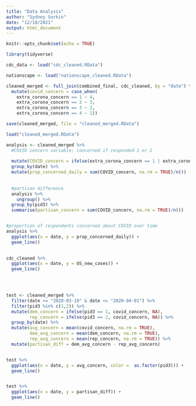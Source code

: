 ```yaml
---
title: "Data Analysis"
author: "Sydney Sorkin"
date: "12/10/2021"
output: html_document
---
```


```r
knitr::opts_chunk$set(echo = TRUE)

library(tidyverse)

cdc_data <- load("cdc_cleaned.RData")

nationscape <- load("nationscape_cleaned.RData")
```

```r

cleaned_merged <- full_join(combined_final, cdc_cleaned, by = "date") %>% 
  mutate(covid_concern = case_when(
    extra_corona_concern == 1 ~ 4,
    extra_corona_concern == 2 ~ 3,
    extra_corona_concern == 3 ~ 2,
    extra_corona_concern == 4 ~ 1))

save(cleaned_merged, file = "cleaned_merged.RData")
```

```r


load("cleaned_merged.RData")

```



```r

analysis <- cleaned_merged %>%
  #COVID concern variable; concerned if responded 1 or 2
  
  mutate(COVID_concern = ifelse(extra_corona_concern == 1 | extra_corona_concern == 2, 1, 0)) %>% 
  group_by(date) %>% 
  mutate(prop_concerned_daily = sum(COVID_concern, na.rm = TRUE)/n())
  
  
  #partisan difference
  analysis %>% 
    ungroup() %>% 
  group_by(pid3) %>% 
  summarise(partisan_concern = sum(COVID_concern, na.rm = TRUE)/n())


#proportion of respondents concerned about COVID over time
analysis %>% 
  ggplot(aes(x = date, y = prop_concerned_daily)) +
  geom_line()
  

cdc_cleaned %>% 
  ggplot(aes(x = date, y = US_new_cases)) +
  geom_line()
  




```

```r

test <- cleaned_merged %>%
  filter(date >= "2020-03-19" & date <= "2020-04-01") %>% 
  filter(pid3 %in% c(1,2)) %>% 
  mutate(dem_concern = ifelse(pid3 == 1, covid_concern, NA),
         rep_concern = ifelse(pid3 == 2, covid_concern, NA)) %>% 
  group_by(date) %>% 
  mutate(avg_concern = mean(covid_concern, na.rm = TRUE),
         dem_avg_concern = mean(dem_concern, na.rm = TRUE),
         rep_avg_concern = mean(rep_concern, na.rm = TRUE)) %>% 
  mutate(partisan_diff = dem_avg_concern - rep_avg_concern)


test %>% 
  ggplot(aes(x = date, y = avg_concern, color =  as.factor(pid3))) +
  geom_line()


test %>% 
  ggplot(aes(x = date, y = partisan_diff)) +
  geom_line()
  



```

